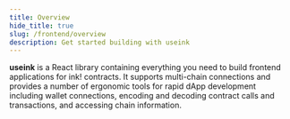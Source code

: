 ```yaml
---
title: Overview
hide_title: true
slug: /frontend/overview
description: Get started building with useink
---
```



<JSPackageHero
  title="useink"
  logo="/img/useink-logo.svg"
  subtitle="A React hooks library for ink!"
  orgNameAndRepo="paritytech/useink"
  packageName="useink"
/>

<div className="max-w-2xl mx-auto">
  <p className="text-center">
    <b>useink</b> is a React library containing everything you need to build frontend applications for ink! contracts.
    It supports multi-chain connections and provides a number of ergonomic tools for rapid dApp development including
    wallet connections, encoding and decoding contract calls and transactions, and accessing chain information.
  </p>
</div>
